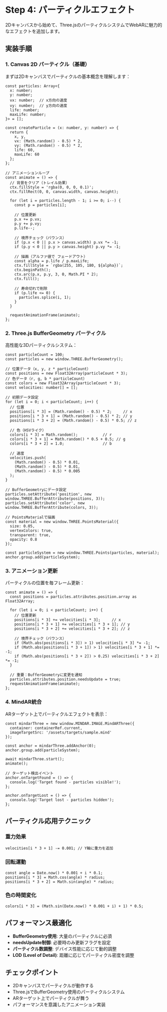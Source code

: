 # Step 4: パーティクルエフェクト

2Dキャンバスから始めて、Three.jsのパーティクルシステムでWebARに魅力的なエフェクトを追加します。

## 実装手順

### 1. Canvas 2D パーティクル（基礎）

まずは2Dキャンバスでパーティクルの基本概念を理解します：

```tsx
const particles: Array<{
  x: number;
  y: number;
  vx: number;  // x方向の速度
  vy: number;  // y方向の速度
  life: number;
  maxLife: number;
}> = [];

const createParticle = (x: number, y: number) => {
  return {
    x, y,
    vx: (Math.random() - 0.5) * 2,
    vy: (Math.random() - 0.5) * 2,
    life: 60,
    maxLife: 60
  };
};

// アニメーションループ
const animate = () => {
  // 背景をクリア（トレイル効果）
  ctx.fillStyle = 'rgba(0, 0, 0, 0.1)';
  ctx.fillRect(0, 0, canvas.width, canvas.height);

  for (let i = particles.length - 1; i >= 0; i--) {
    const p = particles[i];
    
    // 位置更新
    p.x += p.vx;
    p.y += p.vy;
    p.life--;

    // 境界チェック（バウンス）
    if (p.x < 0 || p.x > canvas.width) p.vx *= -1;
    if (p.y < 0 || p.y > canvas.height) p.vy *= -1;

    // 描画（アルファ値で フェードアウト）
    const alpha = p.life / p.maxLife;
    ctx.fillStyle = `rgba(255, 105, 180, ${alpha})`;
    ctx.beginPath();
    ctx.arc(p.x, p.y, 3, 0, Math.PI * 2);
    ctx.fill();

    // 寿命切れで削除
    if (p.life <= 0) {
      particles.splice(i, 1);
    }
  }

  requestAnimationFrame(animate);
};
```

### 2. Three.js BufferGeometry パーティクル

高性能な3Dパーティクルシステム：

```tsx
const particleCount = 100;
const particles = new window.THREE.BufferGeometry();

// 位置データ（x, y, z * particleCount）
const positions = new Float32Array(particleCount * 3);
// 色データ（r, g, b * particleCount）
const colors = new Float32Array(particleCount * 3);
const velocities: number[] = [];

// 初期データ設定
for (let i = 0; i < particleCount; i++) {
  // 位置
  positions[i * 3] = (Math.random() - 0.5) * 2;     // x
  positions[i * 3 + 1] = (Math.random() - 0.5) * 2; // y
  positions[i * 3 + 2] = (Math.random() - 0.5) * 0.5; // z

  // 色（HSVライク）
  colors[i * 3] = Math.random();           // r
  colors[i * 3 + 1] = Math.random() * 0.5 + 0.5; // g
  colors[i * 3 + 2] = 1.0;                 // b

  // 速度
  velocities.push(
    (Math.random() - 0.5) * 0.01,
    (Math.random() - 0.5) * 0.01,
    (Math.random() - 0.5) * 0.005
  );
}

// BufferGeometryにデータ設定
particles.setAttribute('position', new window.THREE.BufferAttribute(positions, 3));
particles.setAttribute('color', new window.THREE.BufferAttribute(colors, 3));

// PointsMaterialで描画
const material = new window.THREE.PointsMaterial({
  size: 0.05,
  vertexColors: true,
  transparent: true,
  opacity: 0.8
});

const particleSystem = new window.THREE.Points(particles, material);
anchor.group.add(particleSystem);
```

### 3. アニメーション更新

パーティクルの位置を毎フレーム更新：

```tsx
const animate = () => {
  const positions = particles.attributes.position.array as Float32Array;
  
  for (let i = 0; i < particleCount; i++) {
    // 位置更新
    positions[i * 3] += velocities[i * 3];     // x
    positions[i * 3 + 1] += velocities[i * 3 + 1]; // y
    positions[i * 3 + 2] += velocities[i * 3 + 2]; // z

    // 境界チェック（バウンス）
    if (Math.abs(positions[i * 3]) > 1) velocities[i * 3] *= -1;
    if (Math.abs(positions[i * 3 + 1]) > 1) velocities[i * 3 + 1] *= -1;
    if (Math.abs(positions[i * 3 + 2]) > 0.25) velocities[i * 3 + 2] *= -1;
  }
  
  // 重要：BufferGeometryに変更を通知
  particles.attributes.position.needsUpdate = true;
  requestAnimationFrame(animate);
};
```

### 4. MindAR統合

ARターゲット上でパーティクルエフェクトを表示：

```tsx
const mindarThree = new window.MINDAR.IMAGE.MindARThree({
  container: containerRef.current,
  imageTargetSrc: '/assets/targets/sample.mind'
});

const anchor = mindarThree.addAnchor(0);
anchor.group.add(particleSystem);

await mindarThree.start();
animate();

// ターゲット検出イベント
anchor.onTargetFound = () => {
  console.log('Target found - particles visible!');
};

anchor.onTargetLost = () => {
  console.log('Target lost - particles hidden');
};
```

## パーティクル応用テクニック

### 重力効果
```tsx
velocities[i * 3 + 1] -= 0.001; // Y軸に重力を追加
```

### 回転運動
```tsx
const angle = Date.now() * 0.001 + i * 0.1;
positions[i * 3] = Math.cos(angle) * radius;
positions[i * 3 + 2] = Math.sin(angle) * radius;
```

### 色の時間変化
```tsx
colors[i * 3] = (Math.sin(Date.now() * 0.001 + i) + 1) * 0.5;
```

## パフォーマンス最適化

- **BufferGeometry使用**: 大量のパーティクルに必須
- **needsUpdate制御**: 必要時のみ更新フラグを設定
- **パーティクル数調整**: デバイス性能に応じて動的調整
- **LOD (Level of Detail)**: 距離に応じてパーティクル密度を調整

## チェックポイント

- 2Dキャンバスでパーティクルが動作する
- Three.jsでBufferGeometry使用のパーティクルシステム
- ARターゲット上でパーティクルが舞う
- パフォーマンスを意識したアニメーション実装

